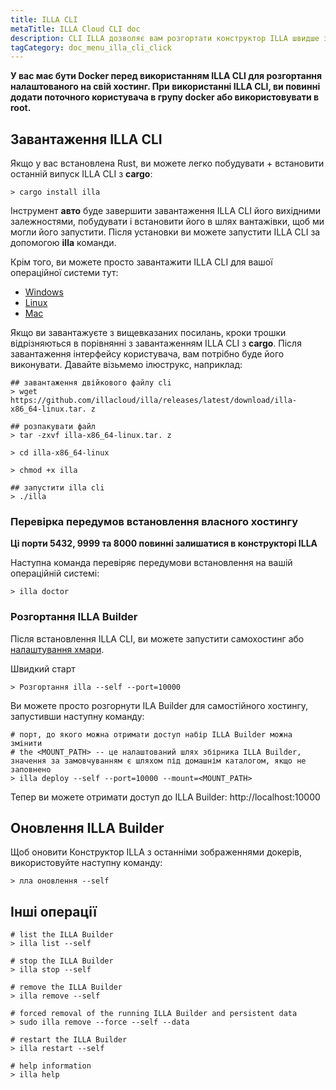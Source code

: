 ```yaml
---
title: ILLA CLI
metaTitle: ILLA Cloud CLI doc
description: CLI ILLA дозволяє вам розгортати конструктор ILLA швидше за вашу уяву.
tagCategory: doc_menu_illa_cli_click
---
```


**У вас має бути Docker перед використанням ILLA CLI для розгортання налаштованого на свій хостинг. При використанні ILLA CLI, ви повинні додати поточного користувача в групу docker або використовувати в root.**

## Завантаження ILLA CLI

Якщо у вас встановлена Rust, ви можете легко побудувати + встановити останній випуск ILLA CLI з **cargo**:

```
> cargo install illa
```

Інструмент **авто** буде завершити завантаження ILLA CLI його вихідними залежностями, побудувати і встановити його в шлях вантажівки, щоб ми могли його запустити.
Після установки ви можете запустити ILLA CLI за допомогою **illa** команди.

Крім того, ви можете просто завантажити ILLA CLI для вашої операційної системи тут:

-   [Windows](https://github.com/illacloud/illa/releases/latest/download/illa-x86_64-win.zip)
-   [Linux](https://github.com/illacloud/illa/releases/latest/download/illa-x86_64-linux.tar.gz)
-   [Mac](https://github.com/illacloud/illa/releases/latest/download/illa-x86_64-macos.tar.gz)

Якщо ви завантажуєте з вищевказаних посилань, кроки трошки відрізняються в порівнянні з завантаженням ILLA CLI з **cargo**. Після завантаження інтерфейсу користувача, вам потрібно буде його виконувати. Давайте візьмемо ілюструкс, наприклад:

```
## завантаження двійкового файлу cli
> wget https://github.com/illacloud/illa/releases/latest/download/illa-x86_64-linux.tar. z

## розпакувати файл
> tar -zxvf illa-x86_64-linux.tar. z

> cd illa-x86_64-linux

> chmod +x illa

## запустити illa cli
> ./illa

```

### Перевірка передумов встановлення власного хостингу

**Ці порти 5432, 9999 та 8000 повинні залишатися в конструкторі ILLA**

Наступна команда перевіряє передумови встановлення на вашій операційній системі:

```
> illa doctor
```

### Розгортання ILLA Builder

Після встановлення ILLA CLI, ви можете запустити самохостинг або [налаштування хмари](https://cloud.illacloud.com/).

Швидкий старт

```
> Розгортання illa --self --port=10000
```

Ви можете просто розгорнути ILA Builder для самостійного хостингу, запустивши наступну команду:

```
# порт, до якого можна отримати доступ набір ILLA Builder можна змінити
# the <MOUNT_PATH> -- це налаштований шлях збірника ILLA Builder, значення за замовчуванням є шляхом під домашнім каталогом, якщо не заповнено
> illa deploy --self --port=10000 --mount=<MOUNT_PATH>
```

Тепер ви можете отримати доступ до ILLA Builder: http://localhost:10000

## Оновлення ILLA Builder

Щоб оновити Конструктор ILLA з останніми зображеннями докерів, використовуйте наступну команду:

```
> лла оновлення --self
```

## Інші операції

```
# list the ILLA Builder
> illa list --self

# stop the ILLA Builder
> illa stop --self

# remove the ILLA Builder
> illa remove --self

# forced removal of the running ILLA Builder and persistent data
> sudo illa remove --force --self --data

# restart the ILLA Builder
> illa restart --self

# help information
> illa help
```
